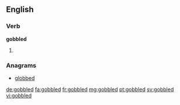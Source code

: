 ==English==

===Verb===
'''gobbled'''

# {{en-past of|gobble}}

===Anagrams===
* [[globbed#English|globbed]]

[[de:gobbled]]
[[fa:gobbled]]
[[fr:gobbled]]
[[mg:gobbled]]
[[pt:gobbled]]
[[sv:gobbled]]
[[vi:gobbled]]